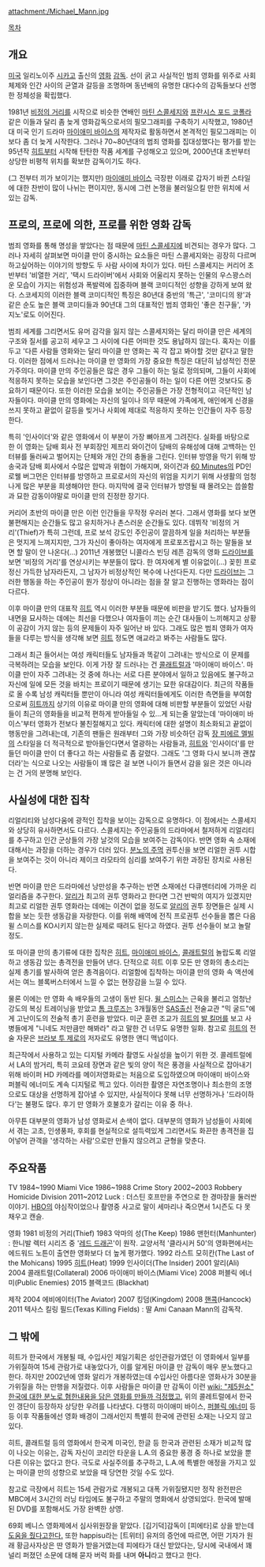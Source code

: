 attachment:/Michael_Mann.jpg

[[목차]]
== 개요 ==
[[미국]] 일리노이주 [[시카고]] 출신의 [[영화]] [[감독]]. 선이 굵고 사실적인 범죄 영화를 위주로 사회 체제와 인간 사이의 균열과 갈등을 조명하며 동년배의 유명한 대다수의 감독들보다 선명한 정체성을 확립했다.

1981년 [[비정의 거리]]를 시작으로 비슷한 연배인 [[마틴 스콜세지]]와 [[프란시스 포드 코폴라]] 같은 이들과 달리 좀 늦게 영화감독으로서의 필모그래피를 구축하기 시작했고, 1980년대 미국 인기 드라마 [[마이애미 바이스]]의 제작자로 활동하면서 본격적인 필모그래피는 이보다 좀 더 늦게 시작한다. 그러나 70~80년대의 범죄 영화를 집대성했다는 평가를 받는 95년작 [[히트]]부터 시작해 탄탄한 작품 세계를 구성해오고 있으며, 2000년대 초반부터 상당한 비평적 위치를 확보한 감독이기도 하다.

(그 전부터 끼가 보이기는 했지만) [[마이애미 바이스]] 극장판 이래로 갑자기 바뀐 스타일에 대한 찬반이 많이 나뉘는 편이지만, 동시에 그런 논쟁을 불러일으킬 만한 위치에 서 있는 감독.
== 프로의, 프로에 의한, 프로를 위한 영화 감독 ==
범죄 영화를 통해 명성을 쌓았다는 점 때문에 [[마틴 스콜세지]]에 비견되는 경우가 많다. 그러나 자세히 살펴보면 마이클 만이 중시하는 요소들은 마틴 스콜세지와는 굉장히 다르며 하고싶어하는 이야기의 방향도 두 사람 사이에 차이가 있다. 마틴 스콜세지는 커리어 초반부터 '비열한 거리', '택시 드라이버'에서 사회와 어울리지 못하는 인물의 우스꽝스러운 모습이 가지는 위험성과 폭발력에 집중하며 블랙 코미디적인 성향을 강하게 보여 왔다. 스코세지의 이러한 블랙 코미디적인 특징은 80년대 중반의 '특근', '코미디의 왕'과 같은 순도 높은 블랙 코미디들과 90년대 그의 대표적인 범죄 영화인 '좋은 친구들', '카지노'로도 이어진다.

범죄 세계를 그리면서도 유머 감각을 잃지 않는 스콜세지와는 달리 마이클 만은 세계의 구조와 질서를 공고히 세우고 그 사이에 다른 어떠한 것도 용납하지 않는다. 혹자는 이를 두고 '다른 사람들 영화와는 달리 마이클 만 영화는 꼭 각 잡고 봐야할 것만 같다고 말한다. 이러한 점에서 드러나는 마이클 만 영화의 가장 중요한 특징은 대단히 남성적인 전문가주의다. 마이클 만의 주인공들은 많은 경우 그들이 하는 일로 정의되며, 그들이 사회에 적응하지 못하는 모습을 보인다면 그것은 주인공들이 하는 일이 다른 어떤 것보다도 중요하기 때문이다. 또한 이러한 모습을 보이는 주인공들은 가장 전형적이고 극단적인 남자들이다. 마이클 만의 영화에는 자신의 일이나 의무 때문에 가족에게, 애인에게 신경을 쓰지 못하고 끝없이 갈등을 빚거나 사회에 제대로 적응하지 못하는 인간들이 자주 등장한다.

특히 '인사이더'와 같은 영화에서 이 부분이 가장 뼈아프게 그려진다. 실화를 바탕으로 한 이 영화는 담배 회사 전 부회장인 제프리 와이건이 담배의 유해성에 대해 고백하는 인터뷰를 둘러싸고 벌어지는 단체와 개인 간의 충돌을 그린다. 인터뷰 방영을 막기 위해 방송국과 담배 회사에서 수많은 압박과 위협이 가해지며, 와이건과 [[60 Minutes]]의 PD인 로웰 버그먼은 인터뷰를 방영하고 프로로서의 자신의 위엄을 지키기 위해 사생활의 엄청나게 많은 부분을 희생해야만 한다. 마지막에 결국 인터뷰가 방영될 때 몰려오는 씁쓸함과 묘한 감동이야말로 마이클 만의 진정한 장기다.

커리어 초반의 마이클 만은 이런 인간들을 무작정 우러러 본다. 그래서 영화를 보다 보면 불편해지는 순간들도 많고 유치하거나 촌스러운 순간들도 있다. 데뷔작 '비정의 거리'(Thief)가 특히 그런데, 프로 보석 강도인 주인공이 깔끔하게 일을 처리하는 부분들은 멋지게 느껴지지만, 그가 자신이 좋아하는 여자에게 프로포즈랍시고 하는 말들을 보면 할 말이 안 나온다(...)  2011년 개봉했던 니콜라스 빈딩 레픈 감독의 영화 [[드라이브]]를 보면 '비정의 거리'를 연상시키는 부분들이 많다. 한 여자에게 별 이유없이(...) 꽂힌 프로정신 가득한 남자라든지, 그 남자가 비정상적인 복수에 나선다든지. 다만 [[드라이브]]는 그러한 행동을 하는 주인공이 뭔가 정상이 아니라는 점을 잘 알고 진행하는 영화라는 점이 다르다. 

이후 마이클 만의 대표작 [[히트]] 역시 이러한 부분들 때문에 비판을 받기도 했다. 남자들의 내면을 묘사하는 데에는 최선을 다했으나 여자들이 끼는 순간 대사들이 느끼해지고 상황이 공감이 가지 않는 등의 문제들이 자주 일어난 바 있다. 그래도 많은 범죄 영화가 여자들을 다루는 방식을 생각해 보면 [[히트]] 정도면 애교라고 봐주는 사람들도 많다.

그래서 최근 들어서는 여성 캐릭터들도 남자들과 똑같이 그려내는 방식으로 이 문제를 극복하려는 모습을 보인다. 이게 가장 잘 드러나는 건 [[콜래트럴]]과 '마이애미 바이스'. 마이클 만이 자주 그려내는 것 중에 하나는 서로 다른 분야에서 일하고 있음에도 불구하고 자신에 일에 모든 것을 바치는 프로이기 때문에 생기는 묘한 유대감이다. 최근의 작품들로 올 수록 남성 캐릭터들 뿐만이 아니라 여성 캐릭터들에게도 이러한 측면들을 부여함으로써 [[히트]]까지 상기의 이유로 마이클 만의 영화에 대해 비판할 부분들이 있었던 사람들이 최근의 영화들을 비교적 편하게 받아들일 수 있...게 되는줄 알았는데 '마이애미 바이스'부터 영화가 전보다 불친절해지고 있다. 캐릭터에 대한 설명이 최소화되고 끝없이 행동만을 그려내는데, 기존의 팬들은 원래부터 그와 가장 비슷하던 감독 [[장 피에르 멜빌]]의 스타일을 더 적극적으로 받아들인다면서 열광하는 사람들과, [[히트]]와 '인사이더'를 만들던 마이클 만이 더 좋다고 하는 사람들로 좀 갈렸다. 그래도 '그 영화 다시 보니까 괜찮더라'는 식으로 나오는 사람들이 꽤 많은 걸 보면 나이가 들면서 감을 잃은 것은 아니라는 건 거의 분명해 보인다.
== 사실성에 대한 집착 ==
리얼리티와 남성다움에 광적인 집착을 보이는 감독으로 유명하다. 이 점에서는 스콜세지와 상당히 유사하면서도 다르다. 스콜세지는 주인공들의 드라마에서 철저하게 리얼리티를 추구하고 인간 군상들의 가장 날것의 모습을 보여주는 감독이다. 반면 영화 속 소재에 대해서는 과장을 더하는 경우가 더러 있다. [[분노의 주먹]] 권투신을 보면 리얼한 권투 시합을 보여주는 것이 아니라 제이크 라모타의 심리를 보여주기 위한 과장된 장치로 사용된다. 

반면 마이클 만은 드라마에선 낭만성을 추구하는 반면 소재에선 다큐멘터리에 가까운 리얼리즘을 추구한다. [[알리]]가 최고의 권투 영화라고 한다면 그건 반박의 여지가 있겠지만 최고로 리얼한 권투 영화라는 데에는 이견이 없을 정도로 [[알리]]의 권투 장면들은 실제 시합을 보는 듯한 생동감을 자랑한다. 이를 위해 배역에 전직 프로권투 선수들을 뽑은 다음 윌 스미스를 KO시키지 않는한 실제로 때려도 된다고 하였다. 권투 선수들이 보고 놀랄 정도. 

또 마이클 만의 총기류에 대한 집착은 [[히트]], [[마이애미 바이스]], [[콜래트럴]]의 놀랍도록 리얼하고 생동감 있는 총격전을 만들어 낸다. 단적으로 히트 이후 모든 만 영화의 총소리는 실제 총기를 발사하여 얻은 총격음이다. 리얼함에 집착하는 마이클 만의 영화 속 액션에서는 여느 블록버스터에서 느낄 수 없는 현장감을 느낄 수 있다.

물론 이에는 만 영화 속 배우들의 고생이 동반 된다. [[윌 스미스]]는 근육을 불리고 엄청난 강도의 복싱 트레이닝을 받았고 [[톰 크루즈]]는 3개월동안 [[SAS]]출신 전술교관 "믹 굴드"에게 고난이도의 전술적 총기 훈련을 받았다. 미군 훈련 조교가 [[히트]]의 [[발 킬머]]를 보고 사병들에게 "니네도 저만큼만 해봐라" 라고 말한 건 너무도 유명한 일화. 참고로 [[히트]]의 전술 자문은 [[브라보 투 제로]]의 저자로도 유명한 앤디 맥넙이다. 

최근작에서 사용하고 있는 디지털 카메라 촬영도 사실성을 높이기 위한 것. 콜레트럴에서 LA의 밤거리, 특히 코요테 장면과 같은 빛의 양이 적은 풍경을 사실적으로 잡아내기 위해 바이퍼 HD 카메라를 메이저영화로는 처음으로 도입하였으며 마이애미 바이스와 퍼블릭 에너미도 계속 디지털로 찍고 있다. 이러한 촬영은 자연조명이나 최소한의 조명으로도 대상을 선명하게 잡아낼 수 있지만, 사실적이다 못해 너무 선명하거나 '드라이하다'는 불평도 많다. 후기 만 영화가 호불호가 갈리는 이유 중 하나.

아무튼 대부분의 영화가 남성 영화로서 손색이 없다. 대부분의 영화가 남성들이 사회에서 겪는 고초, 인생풍파, 후회를 현실적으로 설득력있게 그리면서도 화끈한 총격전을 집어넣어 관객을 '생각하는 사람'으로만 만들지 않으려고 균형을 맞춘다.  

== 주요작품 ==
TV
1984~1990 Miami Vice
1986~1988 Crime Story
2002~2003 Robbery Homicide Division
2011~2012 Luck : 더스틴 호프만을 주연으로 한 경마장을 둘러싼 이야기. [[HBO]]의 야심작이었으나 촬영중 사고로 말이 세마리나 죽으면서 1시즌도 다 못채우고 캔슬.

영화
1981 비정의 거리(Thief)
1983 악마의 성(The Keep)
1986 맨헌터(Manhunter) : 한니발 렉터 시리즈 중 '[[레드 드래곤]]'이 원작. 교양서적 '클라시커 50'의 영화편에서는 에드워드 노튼이 출연한 영화보다 더 높게 평가했다.
1992 라스트 모히칸(The Last of the Mohicans)
1995 [[히트]](Heat)
1999 인사이더(The Insider)
2001 알리(Ali)
2004 콜래트럴(Collateral)
2006 마이애미 바이스(Miami Vice)
2008 퍼블릭 에너미(Public Enemies)
2015 블랙코드 (Blackhat)

제작
2004 에비에이터(The Aviator)
2007 킹덤(Kingdom)
2008 [[핸콕]](Hancock)
2011 텍사스 킬링 필드(Texas Killing Fields) : 딸 Ami Canaan Mann의 감독작.
== 그 밖에 ==
히트가 한국에서 개봉될 때, 수입사인 제일기획은 성인관람가였던 이 영화에서 일부를 가위질하여 15세 관람가로 내놓았다가, 이를 알게된 마이클 만 감독이 매우 분노했다고 한다. 하지만 2002년에 영화 알리가 개봉하였는데 수입사인 아름다운 영화사가 30분을 가위질을 하는 만행을 저질렸다. 이후 사람들은 마이클 만 감독이 이런 [[wiki: "제5원소" 한국에 대한 분노로 혐한내용을 담은 영화를 만들까 걱정했고]], 위의 콜레트럴에서 한국인 갱단이 등장하자 상당한 우려를 나타냈다. 다행히 마이애미 바이스, [[퍼블릭 에너미]] 등등 이후 작품들에선 영화 배경이 그래서인지 특별히 한국에 관련된 소재는 나오지 않고있다.

히트, 콜래트럴 등의 영화에서 한국계 미국인, 한글 등 한국과 관련된 소재가 비교적 많이 나오는 이유는, 감독 자신이 코리안 타운을 L.A.의 중요한 풍경 중 하나로 보았을 뿐 다른 이유는 없다고 한다. 극도로 사실주의를 추구하고, L.A.에 특별한 애정을 가지고 있는 마이클 만의 성향으로 보았을 때 당연한 것일 수도 있다.

참고로 극장에서 히트는 15세 관람가로 개봉되고 대폭 가위질됐지만 정작 완전판은 MBC에서 3시간의 러닝 타임에도 불구하고 주말의 명화에서 상영되었다. 한국에 발매된 DVD를 포함해서도 가장 완벽한 상영.

69회 베니스 영화제에서 심사위원장을 맡았다. [김기덕]감독이 [피에타]로 상을 받는데 [http://beauty.hankooki.com/news/articleView.html?idxno=3052 도움을 줬다고한다.] 또한 happisu라는 [트위터] 유저의 증언에 따르면, 어떤 기자가 원래 황금사자상은 딴 영화가 받을거였는데 피에타가 대신 받았다는, 당시에 국내에서 꽤 널리 퍼졌던 소문에 대해 묻자 버럭 화를 내며 '''아니'''라고 했다고 한다.
